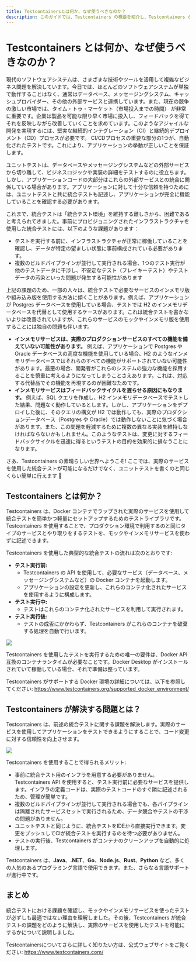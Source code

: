 ```yaml
---
title: Testcontainersとは何か、なぜ使うべきなのか？
description: このガイドでは、Testcontainers の概要を紹介し、Testcontainers がどのような問題を解決するのかを説明します。
---
```


# Testcontainers とは何か、なぜ使うべきなのか？

現代のソフトウェアシステムは、さまざまな技術やツールを活用して複雑なビジネス問題を解決しています。今日では、ほとんどのソフトウェアシステムが単独で動作することはなく、通常はデータベース、メッセージングシステム、キャッシュプロバイダー、その他の外部サービスと連携しています。また、現在の競争の激しい市場では、タイム・トゥ・マーケット（市場投入までの時間） が非常に重要です。企業は製品を可能な限り早く市場に投入し、フィードバックを得てそれを反映しながら改善していくことを求めています。このようなアジャイルな開発を実現するには、堅実な継続的インテグレーション（CI）と継続的デプロイメント（CD）プロセスが必要です。
CI/CDプロセスの重要な部分の1つが、自動化されたテストです。これにより、アプリケーションの挙動が正しいことを保証します。

ユニットテストは、データベースやメッセージングシステムなどの外部サービスから切り離して、ビジネスロジックや実装の詳細をテストするのに役立ちます。しかし、アプリケーションコードの大部分はこれらの外部サービスとの統合に関係している場合があります。アプリケーションに対して十分な信頼を持つためには、ユニットテストと共に統合テストも記述し、アプリケーションが完全に機能していることを確認する必要があります。

これまで、統合テストは「統合テスト環境」を維持する難しさから、困難であると考えられてきました。事前にプロビジョニングされたインフラストラクチャを使用した統合テストには、以下のような課題があります：

- テストを実行する前に、インフラストラクチャが正常に稼働していることを確認し、データが特定の望ましい状態に事前構成されている必要があります。
- 複数のビルドパイプラインが並行して実行される場合、1つのテスト実行が他のテストデータに干渉し、不安定なテスト（フレイキーテスト）やテストデータの汚染といった問題が発生する可能性があります

上記の課題のため、一部の人々は、統合テストで必要なサービスのインメモリ版や組み込み版を使用する方法に傾くことがあります。例えば、アプリケーションが Postgres データベースを使用している場合、テストでは H2 のインメモリデータベースを代替として使用するケースがあります。これは統合テストを書かないよりは改善されていますが、これらのサービスのモックやインメモリ版を使用することには独自の問題も伴います。

- **インメモリサービスは、実際のプロダクションサービスのすべての機能を備えていない可能性があります。** 例えば、アプリケーションで Postgres や Oracle データベースの高度な機能を使用している場合、H2 のようなインメモリデータベースではそれらのすべての機能がサポートされていない可能性があります。最悪の場合、開発者がこれらのシステムの強力な機能を採用することを慎重に考えるようになってしまうことさえあります。これは、対応する代替品でその機能を再現するのが困難なためです。
- **インメモリサービスはフィードバックサイクルを遅らせる原因にもなります。** 例えば、SQL クエリを作成し、H2 インメモリデータベースでテストした結果、問題なく動作しているとします。しかし、アプリケーションをデプロイした後に、そのクエリの構文が H2 では動作しても、実際のプロダクションデータベース（Postgres や Oracle）では動作しないことに気づく場合があります。また、この問題を軽減するために複数の異なる実装を維持しなければならないかもしれません。このようなテストは、変更に対するフィードバックサイクルを迅速に得るというテストの目的を効果的に損なうことになります。

さあ、Testcontainers の素晴らしい世界へようこそ! ここでは、実際のサービスを使用した統合テストが可能になるだけでなく、ユニットテストを書くのと同じくらい簡単に行えます 🙂

## Testcontainers とは何か？

Testcontainers は、Docker コンテナでラップされた実際のサービスを使用して統合テストを簡単かつ軽量にセットアップするためのテストライブラリです。Testcontainers を使用することで、プロダクション環境で利用するのと同じタイプのサービスとやり取りをするテストを、モックやインメモリサービスを使わずに記述できます。

Testcontainers を使用した典型的な統合テストの流れは次のとおりです:

- **テスト実行前:**
    - Testcontainers の API を使用して、必要なサービス（データベース、メッセージングシステムなど）の Docker コンテナを起動します。
    - アプリケーションの設定を更新し、これらのコンテナ化されたサービスを使用するように構成します。
- **テスト実行中:**
    - テストはこれらのコンテナ化されたサービスを利用して実行されます。
- **テスト実行後:**
    - テストの成否にかかわらず、Testcontainers がこれらのコンテナを破棄する処理を自動で行います。

![](/testcontainers-guides-ja/testcontainers-lifecycle-simple-2.png)

Testcontainers を使用したテストを実行するための唯一の要件は、Docker API 互換のコンテナランタイムが必要なことです。Docker Desktop がインストールされていて稼働している場合、それで準備は整っています。

Testcontainers がサポートする Docker 環境の詳細については、以下を参照してください:
https://www.testcontainers.org/supported_docker_environment/

## Testcontainers が解決する問題とは？

Testcontainers は、前述の統合テストに関する課題を解決します。実際のサービスを使用してアプリケーションをテストできるようにすることで、コード変更に対する信頼性を向上させます。

![](/testcontainers-guides-ja/testcontainers-dev-ci.png)

Testcontainers を使用することで得られるメリット:

- 事前に統合テスト用のインフラを用意する必要がありません。Testcontainers API を使用すると、テスト実行前に必要なサービスを提供します。インフラの定義コードは、実際のテストコードのすぐ隣に記述されるため、管理が簡単です。
- 複数のビルドパイプラインが並行して実行される場合でも、各パイプラインは隔離されたサービスセットで実行されるため、データ競合やテストの干渉の問題がありません。
- ユニットテストと同じように、統合テストをIDEから直接実行できます。変更をプッシュしてCIが統合テストを実行するのを待つ必要がありません。
- テストの実行後、Testcontainers がコンテナのクリーンアップを自動的に処理します。

Testcontainers は、**Java**、**.NET**、**Go**、**Node.js**、**Rust**、**Python** など、多くの人気のあるプログラミング言語で使用できます。また、さらなる言語サポートが進行中です。

## まとめ

統合テストにおける課題を確認し、モックやインメモリサービスを使ったテストが必ずしも最適ではない理由を理解しました。その後、Testcontainers が統合テストの課題をどのように解決し、実際のサービスを使用したテストを可能にするかについて説明しました。

Testcontainersについてさらに詳しく知りたい方は、公式ウェブサイトをご覧ください:
https://www.testcontainers.com/
